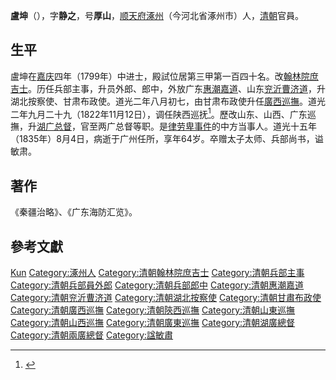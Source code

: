 {{Otheruses|卢坤 (外交官)}}

'''盧坤'''（{{bd|1772年||1835年|catIdx=L廬}}），字'''静之'''，号'''厚山'''，[[顺天府|顺天府]][[涿州|涿州]]（今河北省涿州市）人，[[清朝|清朝]]官員。

== 生平 ==
盧坤在[[嘉庆|嘉庆]]四年（1799年）中进士，殿試位居第三甲第一百四十名。改[[翰林院|翰林院]][[庶吉士|庶吉士]]。历任兵部主事，升员外郎、郎中，外放广东[[惠潮嘉道|惠潮嘉道]]、山东[[兖沂曹济道|兖沂曹济道]]，升湖北按察使、甘肃布政使。道光二年八月初七，由甘肃布政使升任[[廣西巡撫|廣西巡撫]]。道光二年九月二十九（1822年11月12日），调任陕西巡抚<ref>{{cite news|author=广西地方志|title=《广西通志 政府志 第一篇 晚清广西省政府及农民政权 第一章 政府机构》|url=http://www.gxdqw.com/bin/mse.exe?seachword=&K=a&A=15&rec=4&run=13|accessdate=2013-01-18|newspaper=广西地方志|archive-date=2013-10-14|archive-url=https://web.archive.org/web/20131014120404/http://www.gxdqw.com/bin/mse.exe?seachword=&K=a&A=15&rec=4&run=13|dead-url=yes}}</ref>。歷改山东、山西、广东巡撫，升[[湖广总督|湖广总督]]，官至两广总督等职。是[[律劳卑|律劳卑事件]]的中方当事人。道光十五年（1835年）8月4日，病逝于广州任所，享年64岁。卒赠太子太师、兵部尚书，谥敏肃。

== 著作 ==
《秦疆治略》、《广东海防汇览》。

== 參考文獻 ==
{{reflist}}

{{start box}}
{{s-off}}
{{succession box|[[趙慎畛|趙慎畛]]|[[成格|成格]]|清朝廣西巡撫|道光二年八月初七 - 道光二年九月二十九<br /><small>1822年9月21日 - 1822年11月12日</small>}}
{{s-before|[[李鴻賓_(1767年)|李鴻賓]]}}
{{s-title|[[兩廣總督|兩廣總督]]|任職期間：1832年9月14日－1835年10月15日}}
{{s-after|[[鄧廷楨|鄧廷楨]]}}
{{end box}}
{{嘉庆四年己未科殿试金榜}}

{{Authority control}}
{{DEFAULTSORT:Lu盧}}
[[Category:盧姓|Kun]]
[[Category:涿州人|Category:涿州人]]
[[Category:清朝翰林院庶吉士|Category:清朝翰林院庶吉士]]
[[Category:清朝兵部主事|Category:清朝兵部主事]]
[[Category:清朝兵部員外郎|Category:清朝兵部員外郎]]
[[Category:清朝兵部郎中|Category:清朝兵部郎中]]
[[Category:清朝惠潮嘉道|Category:清朝惠潮嘉道]]
[[Category:清朝兖沂曹济道|Category:清朝兖沂曹济道]]
[[Category:清朝湖北按察使|Category:清朝湖北按察使]]
[[Category:清朝甘肅布政使|Category:清朝甘肅布政使]]
[[Category:清朝廣西巡撫|Category:清朝廣西巡撫]]
[[Category:清朝陝西巡撫|Category:清朝陝西巡撫]]
[[Category:清朝山東巡撫|Category:清朝山東巡撫]]
[[Category:清朝山西巡撫|Category:清朝山西巡撫]]
[[Category:清朝廣東巡撫|Category:清朝廣東巡撫]]
[[Category:清朝湖廣總督|Category:清朝湖廣總督]]
[[Category:清朝兩廣總督|Category:清朝兩廣總督]]
[[Category:諡敏肅|Category:諡敏肅]]